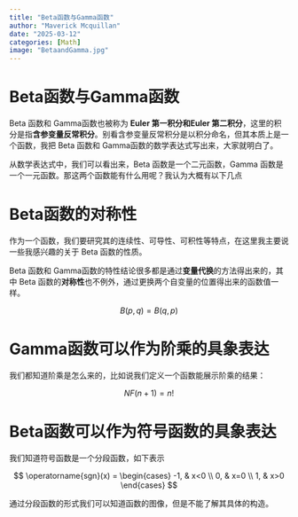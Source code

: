 ```yaml
---
title: "Beta函数与Gamma函数"
author: "Maverick Mcquillan"
date: "2025-03-12"
categories: [Math] 
image: "BetaandGamma.jpg" 
---
```


# Beta函数与Gamma函数

Beta 函数和 Gamma函数也被称为 **Euler 第一积分和Euler 第二积分**，这里的积分是指**含参变量反常积分**。别看含参变量反常积分是以积分命名，但其本质上是一个函数，我把 Beta 函数和 Gamma函数的数学表达式写出来，大家就明白了。

\begin{align}

B(p,q)&=\int_{0}^{1}x^{p-1}(1-x)^{q-1}dx \\
\Gamma(s)&=\int_{0}^{+\infty}x^{s-1}e^{-x}dx

\end{align}

从数学表达式中，我们可以看出来，Beta 函数是一个二元函数，Gamma 函数是一个一元函数。那这两个函数能有什么用呢？我认为大概有以下几点


# Beta函数的对称性

作为一个函数，我们要研究其的连续性、可导性、可积性等特点，在这里我主要说一些我感兴趣的关于 Beta 函数的性质。

Beta 函数和 Gamma函数的特性结论很多都是通过**变量代换**的方法得出来的，其中 Beta 函数的**对称性**也不例外，通过更换两个自变量的位置得出来的函数值一样。

$$
B(p,q)=B(q,p)
$$

# Gamma函数可以作为阶乘的具象表达

我们都知道阶乘是怎么来的，比如说我们定义一个函数能展示阶乘的结果：

$$
NF(n+1)=n!
$$

# Beta函数可以作为符号函数的具象表达

我们知道符号函数是一个分段函数，如下表示

$$
\operatorname{sgn}(x) =
\begin{cases}
-1, & x<0 \\
0, & x=0 \\
1, & x>0
\end{cases}
$$

通过分段函数的形式我们可以知道函数的图像，但是不能了解其具体的构造。